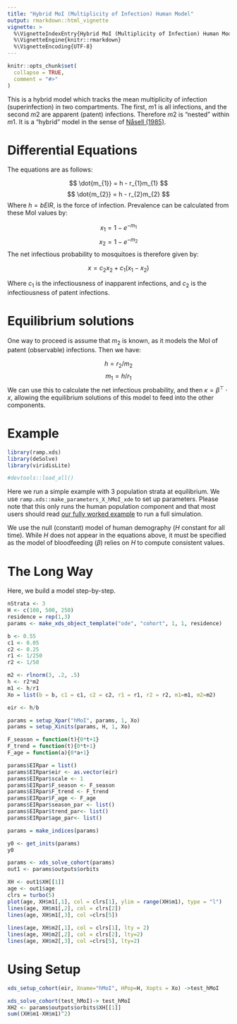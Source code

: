 ```yaml
---
title: "Hybrid MoI (Multiplicity of Infection) Human Model"
output: rmarkdown::html_vignette
vignette: >
  %\VignetteIndexEntry{Hybrid MoI (Multiplicity of Infection) Human Model}
  %\VignetteEngine{knitr::rmarkdown}
  %\VignetteEncoding{UTF-8}
---
```


```r
knitr::opts_chunk$set(
  collapse = TRUE,
  comment = "#>"
)
```

This is a hybrid model which tracks the mean multiplicity of infection (superinfection) in two compartments. The first, $m1$ is all infections, and the second $m2$ are apparent (patent) infections. Therefore $m2$ is "nested" within $m1$. It is a "hybrid" model in the sense of [Nåsell (1985)](https://link.springer.com/book/10.1007/978-3-662-01609-1).

# Differential Equations

The equations are as follows:

$$
\dot{m_{1}} = h - r_{1}m_{1}
$$
$$
\dot{m_{2}} = h - r_{2}m_{2}
$$
Where $h = b EIR$, is the force of infection. Prevalence can be calculated from these MoI values by:

$$
x_{1} = 1-e^{-m_{1}}
$$
$$
x_{2} = 1-e^{-m_{2}}
$$
The net infectious probability to mosquitoes is therefore given by:

$$
x = c_{2}x_{2} + c_{1}(x_{1}-x_{2})
$$

Where $c_{1}$ is the infectiousness of inapparent infections, and $c_{2}$ is the infectiousness of patent infections.

# Equilibrium solutions

One way to proceed is assume that $m_{2}$ is known, as it models the MoI of patent (observable) infections. Then we have:

$$
h = r_{2}/m_{2}
$$
$$
m_{1} = h/r_{1}
$$
We can use this to calculate the net infectious probability, and then $\kappa = \beta^{\top} \cdot x$, allowing the equilibrium solutions of this model to feed into the other components.

# Example

```r
library(ramp.xds)
library(deSolve)
library(viridisLite)
```

```r
#devtools::load_all()
```

Here we run a simple example with 3 population strata at equilibrium. We use `ramp.xds::make_parameters_X_hMoI_xde` to
set up parameters. Please note that this only runs the human population component and that most users should read [our fully worked example](ex_534.html) to run a full simulation.

We use the null (constant) model of human demography ($H$ constant for all time). While $H$ does not appear in the equations above, it must be specified as the model of bloodfeeding ($\beta$) relies on $H$ to compute consistent values.

# The Long Way

Here, we build a model step-by-step. 

```r
nStrata <- 3
H <- c(100, 500, 250)
residence = rep(1,3) 
params <- make_xds_object_template("ode", "cohort", 1, 1, residence)
```


```r
b <- 0.55
c1 <- 0.05
c2 <- 0.25
r1 <- 1/250
r2 <- 1/50
```




```r
m2 <- rlnorm(3, .2, .5) 
h <- r2*m2
m1 <- h/r1
Xo = list(b = b, c1 = c1, c2 = c2, r1 = r1, r2 = r2, m1=m1, m2=m2)
```

```r
eir <- h/b
```

```r
params = setup_Xpar("hMoI", params, 1, Xo)
params = setup_Xinits(params, H, 1, Xo) 
```


```r
F_season = function(t){0*t+1}
F_trend = function(t){0*t+1}
F_age = function(a){0*a+1}
```



```r
params$EIRpar = list() 
params$EIRpar$eir <- as.vector(eir)
params$EIRpar$scale <- 1 
params$EIRpar$F_season <- F_season
params$EIRpar$F_trend <- F_trend
params$EIRpar$F_age <- F_age
params$EIRpar$season_par <- list() 
params$EIRpar$trend_par<- list() 
params$EIRpar$age_par<- list() 
```

```r
params = make_indices(params)
```

```r
y0 <- get_inits(params)
y0
```



```r
params <- xds_solve_cohort(params) 
out1 <- params$outputs$orbits
```


```r
XH <- out1$XH[[1]] 
age <- out1$age
clrs = turbo(5)
plot(age, XH$m1[,1], col = clrs[1], ylim = range(XH$m1), type = "l")
lines(age, XH$m1[,2], col = clrs[2])
lines(age, XH$m1[,3], col =clrs[5])
  
lines(age, XH$m2[,1], col = clrs[1], lty = 2)
lines(age, XH$m2[,2], col = clrs[2], lty=2)
lines(age, XH$m2[,3], col =clrs[5], lty=2)
```

# Using Setup



```r
xds_setup_cohort(eir, Xname="hMoI", HPop=H, Xopts = Xo) ->test_hMoI
```

```r
xds_solve_cohort(test_hMoI)-> test_hMoI 
XH2 <- params$outputs$orbits$XH[[1]]
sum((XH$m1-XH$m1)^2)
```



